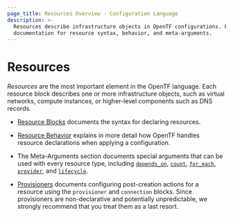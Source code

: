 ```yaml
---
page_title: Resources Overview - Configuration Language
description: >-
  Resources describe infrastructure objects in OpenTF configurations. Find
  documentation for resource syntax, behavior, and meta-arguments.
---
```


# Resources

_Resources_ are the most important element in the OpenTF language.
Each resource block describes one or more infrastructure objects, such
as virtual networks, compute instances, or higher-level components such
as DNS records.

- [Resource Blocks](/opentf/language/resources/syntax) documents
  the syntax for declaring resources.

- [Resource Behavior](/opentf/language/resources/behavior) explains in
  more detail how OpenTF handles resource declarations when applying a
  configuration.

- The Meta-Arguments section documents special arguments that can be used with
  every resource type, including
  [`depends_on`](/opentf/language/meta-arguments/depends_on),
  [`count`](/opentf/language/meta-arguments/count),
  [`for_each`](/opentf/language/meta-arguments/for_each),
  [`provider`](/opentf/language/meta-arguments/resource-provider),
  and [`lifecycle`](/opentf/language/meta-arguments/lifecycle).

- [Provisioners](/opentf/language/resources/provisioners/syntax)
  documents configuring post-creation actions for a resource using the
  `provisioner` and `connection` blocks. Since provisioners are non-declarative
  and potentially unpredictable, we strongly recommend that you treat them as a
  last resort.
